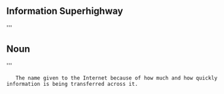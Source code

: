 
== Information Superhighway ==


'''
== Noun ==
'''
    The name given to the Internet because of how much and how quickly information is being transferred across it.